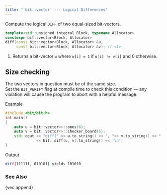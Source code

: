 ```yaml
---
title: "`bit::vector` --- Logical Differences"
---
```


Compute the logical `DIFF` of two equal-sized bit-vectors.

```cpp
template<std::unsigned_integral Block, typename Allocator>
constexpr bit::vector<Block, Allocator>
diff(const bit::vector<Block, Allocator> &u,
     const bit::vector<Block, Allocator> &v); // <1>
```
1. Returns a bit-vector `w` where `w[i] = 1` if `u[i] != v[i]` and 0 otherwise.

::: {.callout-warning}
# Size checking
The two vectors in question must be of the same size. \
Set the `BIT_VERIFY` flag at compile time to check this condition --- any violation will cause the program to abort with a helpful message.
:::

[Example]{.bt}
```cpp
#include <bit/bit.h>
int main()
{
    auto u = bit::vector<>::ones(6);
    auto v = bit::vector<>::checker_board(6);
    std::cout << "diff(" << u.to_string() << ", "<< v.to_string() << ") yields "
              << bit::diff(u, v).to_string() << '\n';
}
```

[Output]{.bt}
```bash
diff(111111, 010101) yields 101010
```

### See Also
{vec.append}
